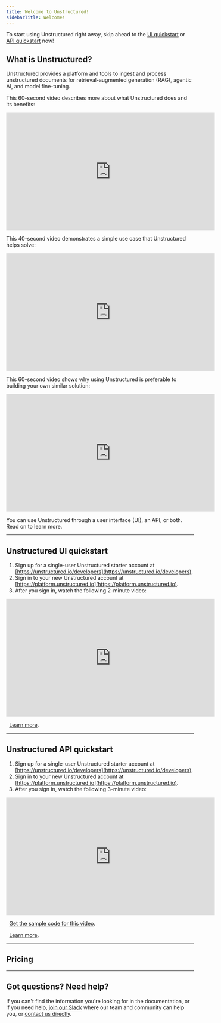 ```yaml
---
title: Welcome to Unstructured!
sidebarTitle: Welcome!
---
```


<Tip>To start using Unstructured right away, skip ahead to the <Icon icon="desktop" /> [UI quickstart](#unstructured-ui-quickstart) or <Icon icon="rectangle-terminal" /> [API quickstart](#unstructured-api-quickstart) now!</Tip>

## What is Unstructured?

Unstructured provides a platform and tools to ingest and process unstructured documents for retrieval-augmented generation (RAG), agentic AI, and model fine-tuning.

This 60-second video describes more about what Unstructured does and its benefits:

<iframe
  width="560"
  height="315"
  src="https://www.youtube.com/embed/b2AcxJDXOLs"
  title="YouTube video player"
  frameborder="0"
  allow="accelerometer; autoplay; clipboard-write; encrypted-media; gyroscope; picture-in-picture"
  allowfullscreen
></iframe>

This 40-second video demonstrates a simple use case that Unstructured helps solve:

<iframe
  width="560"
  height="315"
  src="https://www.youtube.com/embed/E-tupjji22U"
  title="YouTube video player"
  frameborder="0"
  allow="accelerometer; autoplay; clipboard-write; encrypted-media; gyroscope; picture-in-picture"
  allowfullscreen
></iframe>

This 60-second video shows why using Unstructured is preferable to building your own similar solution:

<iframe
  width="560"
  height="315"
  src="https://www.youtube.com/embed/11Q2_5a-tZM"
  title="YouTube video player"
  frameborder="0"
  allow="accelerometer; autoplay; clipboard-write; encrypted-media; gyroscope; picture-in-picture"
  allowfullscreen
></iframe>

You can use Unstructured through a user interface (UI), an API, or both. Read on to learn more.

---

## <Icon icon="desktop" />    Unstructured UI quickstart

1. Sign up for a single-user Unstructured starter account at [https://unstructured.io/developers](https://unstructured.io/developers). 
2. Sign in to your new Unstructured account at [https://platform.unstructured.io](https://platform.unstructured.io).
3. After you sign in, watch the following 2-minute video:

<iframe
  width="560"
  height="315"
  src="https://www.youtube.com/embed/0EogKNU_BPU"
  title="YouTube video player"
  frameborder="0"
  allow="accelerometer; autoplay; clipboard-write; encrypted-media; gyroscope; picture-in-picture"
  allowfullscreen
></iframe>

<Icon icon="person-chalkboard" />&nbsp;&nbsp;[Learn more](/ui/overview).

---

## <Icon icon="rectangle-terminal" />    Unstructured API quickstart

1. Sign up for a single-user Unstructured starter account at [https://unstructured.io/developers](https://unstructured.io/developers). 
2. Sign in to your new Unstructured account at [https://platform.unstructured.io](https://platform.unstructured.io).
3. After you sign in, watch the following 3-minute video:

<iframe
  width="560"
  height="315"
  src="https://www.youtube.com/embed/IVKcQDZa9Zc"
  title="YouTube video player"
  frameborder="0"
  allow="accelerometer; autoplay; clipboard-write; encrypted-media; gyroscope; picture-in-picture"
  allowfullscreen
></iframe>

<Icon icon="code" />&nbsp;&nbsp;[Get the sample code for this video](/api-reference/partition/quickstart#sample-code).

<Icon icon="person-chalkboard" />&nbsp;&nbsp;[Learn more](/api-reference/overview).

---

## <Icon icon="money-check-dollar" />    Pricing


<Pricing />

---

## <Icon icon="question" />    Got questions? Need help?

If you can't find the information you're looking for in the documentation, or if you need help, 
[join our Slack](https://short.unstructured.io/pzw05l7) where our team and community can help you, 
or [contact us directly](https://unstructured.io/contact).